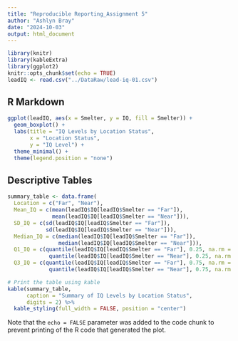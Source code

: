 ```yaml
---
title: "Reproducible Reporting_Assignment 5"
author: "Ashlyn Bray"
date: "2024-10-03"
output: html_document
---
```


```r
library(knitr)
library(kableExtra)
library(ggplot2)
knitr::opts_chunk$set(echo = TRUE)
leadIQ <- read.csv("../DataRaw/lead-iq-01.csv")
```

## R Markdown

```r
ggplot(leadIQ, aes(x = Smelter, y = IQ, fill = Smelter)) +
  geom_boxplot() +
  labs(title = "IQ Levels by Location Status",
       x = "Location Status",
       y = "IQ Level") +
  theme_minimal() +
  theme(legend.position = "none")
```

## Descriptive Tables

```r
summary_table <- data.frame(
  Location = c("Far", "Near"),
  Mean_IQ = c(mean(leadIQ$IQ[leadIQ$Smelter == "Far"]), 
              mean(leadIQ$IQ[leadIQ$Smelter == "Near"])),
  SD_IQ = c(sd(leadIQ$IQ[leadIQ$Smelter == "Far"]), 
            sd(leadIQ$IQ[leadIQ$Smelter == "Near"])),
  Median_IQ = c(median(leadIQ$IQ[leadIQ$Smelter == "Far"]), 
                median(leadIQ$IQ[leadIQ$Smelter == "Near"])),
  Q1_IQ = c(quantile(leadIQ$IQ[leadIQ$Smelter == "Far"], 0.25, na.rm = TRUE), 
             quantile(leadIQ$IQ[leadIQ$Smelter == "Near"], 0.25, na.rm = TRUE)),
  Q3_IQ = c(quantile(leadIQ$IQ[leadIQ$Smelter == "Far"], 0.75, na.rm = TRUE), 
             quantile(leadIQ$IQ[leadIQ$Smelter == "Near"], 0.75, na.rm = TRUE)))

# Print the table using kable
kable(summary_table, 
      caption = "Summary of IQ Levels by Location Status", 
      digits = 2) %>%
  kable_styling(full_width = FALSE, position = "center")
```

Note that the `echo = FALSE` parameter was added to the code chunk to prevent printing of the R code that generated the plot.
